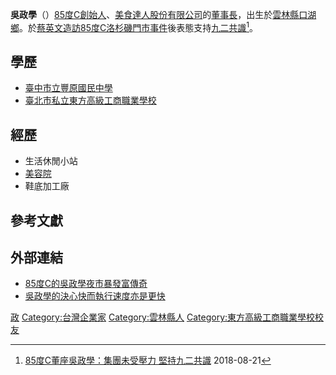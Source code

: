 {{Infobox Person
| name = 吳政學
| image = File:吳政學 (Wu Cheng-Hsueh) on 24 August 2013.jpg
| caption = 吳政學，2013年8月24日。
| birth_date = {{birth year and age|1967}}
| birth_place ={{TWN}}[[雲林縣|雲林縣]][[口湖鄉|口湖鄉]]
| 国籍       = {{ROC}}
| alma_mater = 
| occupation = [[85度C|85度C]][[創始人|創始人]]、[[美食達人|美食達人股份有限公司]][[董事長|董事長]]
| networth = 
| spouse =
| children = 
| website = 
| footnotes =
}}

'''吳政學'''（{{bd|1967年|}}）[[85度C|85度C]][[創始人|創始人]]、[[美食達人|美食達人股份有限公司]]的[[董事長|董事長]]，出生於[[雲林縣|雲林縣]][[口湖鄉|口湖鄉]]。於[[蔡英文造訪85度C洛杉磯門市事件|蔡英文造訪85度C洛杉磯門市事件]]後表態支持[[九二共識|九二共識]]<ref>[https://newtalk.tw/news/view/2018-08-21/136137 85度C董座吳政學：集團未受壓力 堅持九二共識] {{Wayback|url=https://newtalk.tw/news/view/2018-08-21/136137 |date=20180822113503 }} 2018-08-21</ref>。

== 學歷 ==
*[[臺中市立豐原國民中學|臺中市立豐原國民中學]]
*[[臺北市私立東方高級工商職業學校|臺北市私立東方高級工商職業學校]]

== 經歷 ==
*生活休閒小站
*[[美容院|美容院]]
*鞋底加工廠

== 參考文獻 ==
{{reflist}}

== 外部連結 ==
*[http://www.businessweekly.com.tw/article.php?id=41811 85度C的吳政學夜市暴發富傳奇]{{Wayback|url=http://www.businessweekly.com.tw/article.php?id=41811 |date=20121105213551 }}
*[http://www.gvm.com.tw/Boardcontent_16505.html 吳政學的決心快而執行速度亦是更快]{{Wayback|url=http://www.gvm.com.tw/Boardcontent_16505.html |date=20130203030628 }}

[[Category:吳姓|政]]
[[Category:台灣企業家|Category:台灣企業家]]
[[Category:雲林縣人|Category:雲林縣人]]
[[Category:東方高級工商職業學校校友|Category:東方高級工商職業學校校友]]